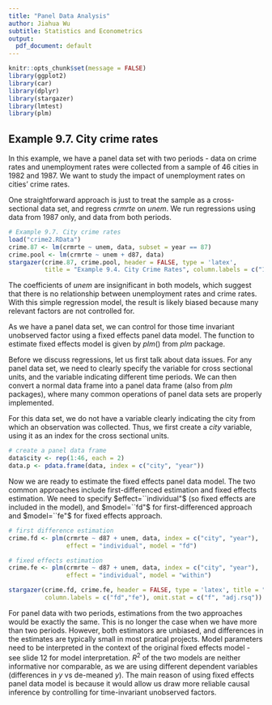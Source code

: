 ---
title: "Panel Data Analysis"
author: Jiahua Wu
subtitle: Statistics and Econometrics
output:
  pdf_document: default
---

```{r setup, include=FALSE}
knitr::opts_chunk$set(message = FALSE)
library(ggplot2)
library(car)
library(dplyr)
library(stargazer)
library(lmtest)
library(plm)
```

## Example 9.7. City crime rates
In this example, we have a panel data set with two periods - data on crime rates and unemployment rates were collected from a sample of 46 cities in 1982 and 1987. We want to study the impact of unemployment rates on cities' crime rates.

One straightforward approach is just to treat the sample as a cross-sectional data set, and regress $crmrte$ on $unem$. We run regressions using data from 1987 only, and data from both periods.
```{r, results='asis'}
# Example 9.7. City crime rates
load("crime2.RData")
crime.87 <- lm(crmrte ~ unem, data, subset = year == 87)
crime.pool <- lm(crmrte ~ unem + d87, data)
stargazer(crime.87, crime.pool, header = FALSE, type = 'latex', 
          title = "Example 9.4. City Crime Rates", column.labels = c("1987","pool"))
```
The coefficients of $unem$ are insignificant in both models, which suggest that there is no relationship between unemployment rates and crime rates. With this simple regression model, the result is likely biased because many relevant factors are not controlled for. 

As we have a panel data set, we can control for those time invariant unobserved factor using a fixed effects panel data model. The function to estimate fixed effects model is given by $plm()$ from $plm$ package. 

Before we discuss regressions, let us first talk about data issues. For any panel data set, we need to clearly specify the variable for cross sectional units, and the variable indicating different time periods. We can then convert a normal data frame into a panel data frame (also from $plm$ packages), where many common operations of panel data sets are properly implemented.

For this data set, we do not have a variable clearly indicating the city from which an observation was collected. Thus, we first create a $city$ variable, using it as an index for the cross sectional units.
```{r}
# create a panel data frame
data$city <- rep(1:46, each = 2)
data.p <- pdata.frame(data, index = c("city", "year"))
```

Now we are ready to estimate the fixed effects panel data model. The two common approaches include first-differenced estimation and fixed effects estimation. We need to specify $effect=``individual"$ (so fixed effects are included in the model), and $model=``fd"$ for first-differenced approach and $model=``fe"$ for fixed effects approach.
```{r, results='asis'}
# first difference estimation
crime.fd <- plm(crmrte ~ d87 + unem, data, index = c("city", "year"), 
                effect = "individual", model = "fd")

# fixed effects estimation
crime.fe <- plm(crmrte ~ d87 + unem, data, index = c("city", "year"), 
                effect = "individual", model = "within")

stargazer(crime.fd, crime.fe, header = FALSE, type = 'latex', title = "Example 9.4", 
          column.labels = c("fd","fe"), omit.stat = c("f", "adj.rsq"))
```
For panel data with two periods, estimations from the two approaches would be exactly the same. This is no longer the case when we have more than two periods. However, both estimators are unbiased, and differences in the estimates are typically small in most pratical projects. Model parameters need to be interpreted in the context of the original fixed effects model - see slide 12 for model interpretation. $R^2$ of the two models are neither informative nor comparable, as we are using different dependent variables (differences in $y$ vs de-meaned $y$). The main reason of using fixed effects panel data model is because it would allow us draw more reliable causal inference by controlling for time-invariant unobserved factors. 